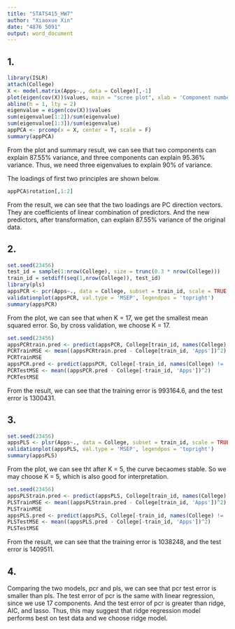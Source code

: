 ```yaml
---
title: "STATS415_HW7"
author: "Xiaoxue Xin"
date: "4876 5091"
output: word_document
---
```


## 1.

```r
library(ISLR)
attach(College)
X <- model.matrix(Apps~., data = College)[,-1]
plot(eigen(cov(X))$values, main = "scree plot", xlab = 'Component numbers', ylab = 'Eigenvalues', type = 'b')
abline(h = 1, lty = 2)
eigenvalue = eigen(cov(X))$values
sum(eigenvalue[1:2])/sum(eigenvalue)
sum(eigenvalue[1:3])/sum(eigenvalue)
appPCA <- prcomp(x = X, center = T, scale = F)
summary(appPCA)
```

From the plot and summary result, we can see that two components can explain 87.55% variance, and three components can explain 95.36% variance. Thus, we need three eigenvalues to explain 90% of variance.

The loadings of first two principles are shown below.

```r
appPCA$rotation[,1:2]
```

From the result, we can see that the two loadings are PC direction vectors. They are coefficients of linear combination of predictors. And the new predictors, after transformation, can explain 87.55% variance of the original data.

## 2.

```r
set.seed(23456)
test_id = sample(1:nrow(College), size = trunc(0.3 * nrow(College)))
train_id = setdiff(seq(1,nrow(College)), test_id)
library(pls)
appsPCR <- pcr(Apps~., data = College, subset = train_id, scale = TRUE, validation = 'CV')
validationplot(appsPCR, val.type = 'MSEP', legendpos = 'topright')
summary(appsPCR)
```

From the plot, we can see that when K = 17, we get the smallest mean squared error. So, by cross validation, we choose K = 17.

```r
set.seed(23456)
appsPCRtrain.pred <- predict(appsPCR, College[train_id, names(College) != 'Apps'], ncomp = 17)
PCRTrainMSE <- mean((appsPCRtrain.pred - College[train_id, 'Apps'])^2)
PCRTrainMSE
appsPCR.pred <- predict(appsPCR, College[-train_id, names(College) != 'Apps'], ncomp = 17)
PCRTestMSE <- mean((appsPCR.pred - College[-train_id, 'Apps'])^2)
PCRTestMSE
```

From the result, we can see that the training error is 993164.6, and the test error is 1300431.

## 3.


```r
set.seed(23456)
appsPLS <- plsr(Apps~., data = College, subset = train_id, scale = TRUE, validation = 'CV')
validationplot(appsPLS, val.type = 'MSEP', legendpos = 'topright')
summary(appsPLS)
```

From the plot, we can see tht after K = 5, the curve becaomes stable. So we may choose K = 5, which is also good for interpretation. 

```r
set.seed(23456)
appsPLStrain.pred <- predict(appsPLS, College[train_id, names(College) != 'Apps'], ncomp = 5)
PLSTrainMSE <- mean((appsPLStrain.pred - College[train_id, 'Apps'])^2)
PLSTrainMSE
appsPLS.pred <- predict(appsPLS, College[-train_id, names(College) != 'Apps'], ncomp = 5)
PLSTestMSE <- mean((appsPLS.pred - College[-train_id, 'Apps'])^2)
PLSTestMSE
```

From the result, we can see that the training error is 1038248, and the test error is 1409511.

## 4.

Comparing the two models, pcr and pls, we can see that pcr test error is smaller than pls. The test error of pcr is the same with linear regression, since we use 17 components. And the test error of pcr is greater than ridge, AIC, and lasso. Thus, this may suggest that ridge regression model performs best on test data and we choose ridge model.







